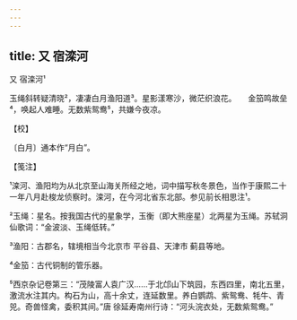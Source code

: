 ```yaml
---
---
---
```

title: 又 宿滦河
---



又 宿滦河¹





玉绳斜转疑清晓²，凄凄白月渔阳道³。星影漾寒沙，微茫织浪花。　　金笳鸣故垒⁴，唤起人难睡。无数紫鸳鸯⁵，共嫌今夜凉。





【校】


〔白月〕通本作“月白”。





【笺注】


¹滦河、渔阳均为从北京至山海关所经之地，词中描写秋冬景色，当作于康熙二十一年八月赴梭龙侦察时。滦河，在今河北省东北部。参见前长相思注¹。

²玉绳：星名。按我国古代的星象学，玉衡（即大熊座星）北两星为玉绳。苏轼洞仙歌词：“金波淡、玉绳低转。”

³渔阳：古郡名，辖境相当今北京市 平谷县、天津市 蓟县等地。

⁴金笳：古代铜制的管乐器。

⁵西京杂记卷第三：“茂陵富人袁广汉……于北邙山下筑园，东西四里，南北五里，激流水注其内。构石为山，高十余丈，连延数里。养白鹦鹉、紫鸳鸯、牦牛、青兕。奇兽怪禽，委积其间。”唐 徐延寿南州行诗：“河头浣衣处，无数紫鸳鸯。”